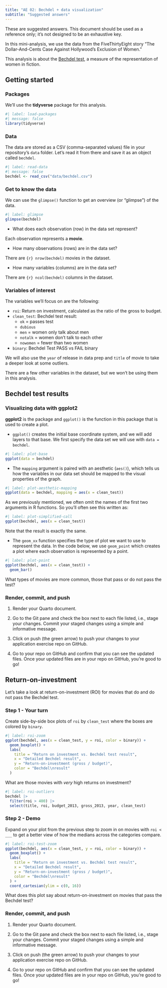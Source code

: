 ```yaml
---
title: "AE 02: Bechdel + data visualization"
subtitle: "Suggested answers"
---
```


::: callout-important
These are suggested answers.
This document should be used as a reference only; it's not designed to be an exhaustive key.
:::

In this mini-analysis, we use the data from the FiveThirtyEight story "The Dollar-And-Cents Case Against Hollywood's Exclusion of Women."

This analysis is about the [Bechdel test](https://en.wikipedia.org/wiki/Bechdel_test), a measure of the representation of women in fiction.

## Getting started

### Packages

We'll use the **tidyverse** package for this analysis.

```r
#| label: load-packages
#| message: false
library(tidyverse)
```

### Data

The data are stored as a CSV (comma-separated values) file in your repository's `data` folder.
Let's read it from there and save it as an object called `bechdel`.

```r
#| label: read-data
#| message: false
bechdel <- read_csv("data/bechdel.csv")
```

### Get to know the data

We can use the `glimpse()` function to get an overview (or "glimpse") of the data.

```r
#| label: glimpse
glimpse(bechdel)
```

-   What does each observation (row) in the data set represent?

Each observation represents a **movie**.

-   How many observations (rows) are in the data set?

There are `{r} nrow(bechdel)` movies in the dataset.

-   How many variables (columns) are in the data set?

There are `{r} ncol(bechdel)` columns in the dataset.

### Variables of interest

The variables we'll focus on are the following:

-   `roi`: Return on investment, calculated as the ratio of the gross to budget.
-   `clean_test`: Bechdel test result:
    -   `ok` = passes test
    -   `dubious`
    -   `men` = women only talk about men
    -   `notalk` = women don't talk to each other
    -   `nowomen` = fewer than two women
-   `binary`: Bechdel Test PASS vs FAIL binary

We will also use the `year` of release in data prep and `title` of movie to take a deeper look at some outliers.

There are a few other variables in the dataset, but we won't be using them in this analysis.

## Bechdel test results

### Visualizing data with **ggplot2**

**ggplot2** is the package and `ggplot()` is the function in this package that is used to create a plot.

-   `ggplot()` creates the initial base coordinate system, and we will add layers to that base. We first specify the data set we will use with `data = bechdel`.

```r
#| label: plot-base
ggplot(data = bechdel)
```

-   The `mapping` argument is paired with an aesthetic (`aes()`), which tells us how the variables in our data set should be mapped to the visual properties of the graph.

```r
#| label: plot-aesthetic-mapping
ggplot(data = bechdel, mapping = aes(x = clean_test))
```

As we previously mentioned, we often omit the names of the first two arguments in R functions.
So you'll often see this written as:

```r
#| label: plot-simplified-call
ggplot(bechdel, aes(x = clean_test))
```

Note that the result is exactly the same.

-   The `geom_xx` function specifies the type of plot we want to use to represent the data. In the code below, we use `geom_point` which creates a plot where each observation is represented by a point.

```r
#| label: plot-point
ggplot(bechdel, aes(x = clean_test)) +
  geom_bar()
```

What types of movies are more common, those that pass or do not pass the test?

### Render, commit, and push

1.  Render your Quarto document.

2.  Go to the Git pane and check the box next to each file listed, i.e., stage your changes.
    Commit your staged changes using a simple and informative message.

3.  Click on push (the green arrow) to push your changes to your application exercise repo on GitHub.

4.  Go to your repo on GitHub and confirm that you can see the updated files.
    Once your updated files are in your repo on GitHub, you're good to go!

## Return-on-investment

Let's take a look at return-on-investment (ROI) for movies that do and do not pass the Bechdel test.

### Step 1 - Your turn

Create side-by-side box plots of `roi` by `clean_test` where the boxes are colored by `binary`.

```r
#| label: roi-zoom
ggplot(bechdel, aes(x = clean_test, y = roi, color = binary)) +
  geom_boxplot() +
  labs(
    title = "Return on investment vs. Bechdel test result",
    x = "Detailed Bechdel result",
    y = "Return-on-investment (gross / budget)",
    color = "Bechdel\nresult"
  )
```

What are those movies with *very* high returns on investment?

```r
#| label: roi-outliers
bechdel |>
  filter(roi > 400) |>
  select(title, roi, budget_2013, gross_2013, year, clean_test)
```

### Step 2 - Demo

Expand on your plot from the previous step to zoom in on movies with `roi < ___` to get a better view of how the medians across the categories compare.

```r
#| label: roi-test-zoom
ggplot(bechdel, aes(x = clean_test, y = roi, color = binary)) +
  geom_boxplot() +
  labs(
    title = "Return on investment vs. Bechdel test result",
    x = "Detailed Bechdel result",
    y = "Return-on-investment (gross / budget)",
    color = "Bechdel\nresult"
  ) +
  coord_cartesian(ylim = c(0, 16))
```

What does this plot say about return-on-investment on movies that pass the Bechdel test?

### Render, commit, and push

1.  Render your Quarto document.

2.  Go to the Git pane and check the box next to each file listed, i.e., stage your changes.
    Commit your staged changes using a simple and informative message.

3.  Click on push (the green arrow) to push your changes to your application exercise repo on GitHub.

4.  Go to your repo on GitHub and confirm that you can see the updated files.
    Once your updated files are in your repo on GitHub, you're good to go!
